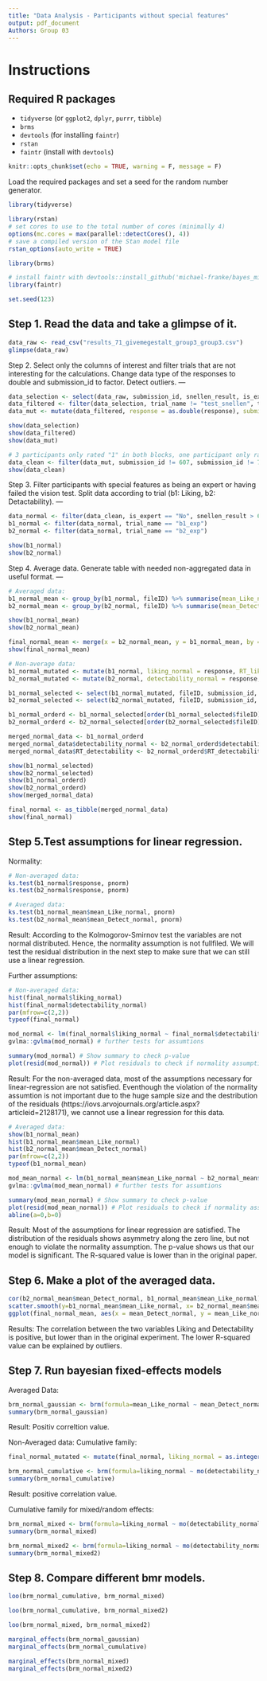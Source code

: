 ---
title: "Data Analysis - Participants without special features"
output: pdf_document
Authors: Group 03
---

# Instructions

## Required R packages
* `tidyverse` (or `ggplot2`, `dplyr`, `purrr`, `tibble`)
* `brms`
* `devtools` (for installing `faintr`)
* `rstan`
* `faintr` (install with `devtools`)

```{r setup, include=FALSE}
knitr::opts_chunk$set(echo = TRUE, warning = F, message = F)
```

Load the required packages and set a seed for the random number generator.
```{r}
library(tidyverse)

library(rstan)
# set cores to use to the total number of cores (minimally 4)
options(mc.cores = max(parallel::detectCores(), 4))
# save a compiled version of the Stan model file
rstan_options(auto_write = TRUE)

library(brms)

# install faintr with devtools::install_github('michael-franke/bayes_mixed_regression_tutorial/faintr', build_vignettes = TRUE))
library(faintr)

set.seed(123)

```

Step 1. Read the data and take a glimpse of it.
---

```{r}
data_raw <- read_csv("results_71_givemegestalt_group3_group3.csv")
glimpse(data_raw)
```


Step 2. Select only the columns of interest and filter trials that are not interesting for the calculations.
Change data type of the responses to double and submission_id to factor. Detect outliers.
---

```{r}
data_selection <- select(data_raw, submission_id, snellen_result, is_expert, age, gender, trial_name, trial_number, fileID, response, RT, timeSpent, comments)
data_filtered <- filter(data_selection, trial_name != "test_snellen", trial_name != "b0_expert")
data_mut <- mutate(data_filtered, response = as.double(response), submission_id = factor(submission_id))

show(data_selection)
show(data_filtered)
show(data_mut)

# 3 participants only rated "1" in both blocks, one participant only rated "7", one gave a invalid input for the Snellen test, we exclude them:
data_clean <- filter(data_mut, submission_id != 607, submission_id != 736, submission_id != 475, submission_id != 480, submission_id != 726)
show(data_clean)
```

Step 3. Filter participants with special features as being an expert or having failed the vision test.
Split data according to trial (b1: Liking, b2: Detactability).
---
```{r}
data_normal <- filter(data_clean, is_expert == "No", snellen_result > 6)
b1_normal <- filter(data_normal, trial_name == "b1_exp")
b2_normal <- filter(data_normal, trial_name == "b2_exp")

show(b1_normal)
show(b2_normal)
```

Step 4. Average data.
Generate table with needed non-aggregated data in useful format.
---
```{r}
# Averaged data:
b1_normal_mean <- group_by(b1_normal, fileID) %>% summarise(mean_Like_normal = mean(response))
b2_normal_mean <- group_by(b2_normal, fileID) %>% summarise(mean_Detect_normal = mean(response))

show(b1_normal_mean)
show(b2_normal_mean)

final_normal_mean <- merge(x = b2_normal_mean, y = b1_normal_mean, by = "fileID")
show(final_normal_mean)

# Non-average data:
b1_normal_mutated <- mutate(b1_normal, liking_normal = response, RT_liking = RT)
b2_normal_mutated <- mutate(b2_normal, detectability_normal = response, RT_detectability = RT)

b1_normal_selected <- select(b1_normal_mutated, fileID, submission_id, age, snellen_result, timeSpent, liking_normal, RT_liking)
b2_normal_selected <- select(b2_normal_mutated, fileID, submission_id, age, snellen_result, timeSpent, detectability_normal, RT_detectability)

b1_normal_orderd <- b1_normal_selected[order(b1_normal_selected$fileID),]
b2_normal_orderd <- b2_normal_selected[order(b2_normal_selected$fileID),]

merged_normal_data <- b1_normal_orderd
merged_normal_data$detectability_normal <- b2_normal_orderd$detectability_normal
merged_normal_data$RT_detectability <- b2_normal_orderd$RT_detectability

show(b1_normal_selected)
show(b2_normal_selected)
show(b1_normal_orderd)
show(b2_normal_orderd)
show(merged_normal_data)

final_normal <- as_tibble(merged_normal_data)
show(final_normal)

```

Step 5.Test assumptions for linear regression.
---
Normality:
```{r}
# Non-averaged data:
ks.test(b1_normal$response, pnorm)
ks.test(b2_normal$response, pnorm)

# Averaged data:
ks.test(b1_normal_mean$mean_Like_normal, pnorm)
ks.test(b2_normal_mean$mean_Detect_normal, pnorm)
```
Result: According to the Kolmogorov-Smirnov test the variables are not normal distributed. Hence, the normality assumption is not fullfiled. We will test the residual distribution in the next step to make sure that we can still use a linear regression.

Further assumptions:
```{r}
# Non-averaged data:
hist(final_normal$liking_normal)
hist(final_normal$detectability_normal)
par(mfrow=c(2,2))
typeof(final_normal)

mod_normal <- lm(final_normal$liking_normal ~ final_normal$detectability_normal, data=final_normal) #linear regression model
gvlma::gvlma(mod_normal) # further tests for assumtions

summary(mod_normal) # Show summary to check p-value
plot(resid(mod_normal)) # Plot residuals to check if normality assumption is necessary
```
Result: For the non-averaged data, most of the assumptions necessary for linear-regression are not satisfied. Eventhough the violation of the normality assumtion is not important due to the huge sample size and the destribution of the residuals (https://iovs.arvojournals.org/article.aspx?articleid=2128171), we cannot use a linear regression for this data. 

```{r}
# Averaged data:
show(b1_normal_mean)
hist(b1_normal_mean$mean_Like_normal)
hist(b2_normal_mean$mean_Detect_normal)
par(mfrow=c(2,2))
typeof(b1_normal_mean)

mod_mean_normal <- lm(b1_normal_mean$mean_Like_normal ~ b2_normal_mean$mean_Detect_normal, data=final_normal_mean) # linear regression model
gvlma::gvlma(mod_mean_normal) # further tests for assumtions

summary(mod_mean_normal) # Show summary to check p-value
plot(resid(mod_mean_normal)) # Plot residuals to check if normality assumption is necessary
abline(a=0,b=0)
```
Result: Most of the assumptions for linear regression are satisfied. The distribution of the residuals shows asymmetry along the zero line, but not enough to violate the normality assumption. The p-value shows us that our model is significant. The R-squared value is lower than in the original paper.

Step 6. Make a plot of the averaged data.
---
```{r}
cor(b2_normal_mean$mean_Detect_normal, b1_normal_mean$mean_Like_normal)
scatter.smooth(y=b1_normal_mean$mean_Like_normal, x= b2_normal_mean$mean_Detect_normal, xlab = "Means Detection Scores", ylab = "Means Liking Scores")
ggplot(final_normal_mean, aes(x = mean_Detect_normal, y = mean_Like_normal)) + geom_point() + geom_smooth(method = "lm")
```
Results: The correlation between the two variables Liking and Detectability is positive, but lower than in the original experiment.
The lower R-squared value can be explained by outliers.

Step 7. Run bayesian fixed-effects models
---
Averaged Data:
```{r}
brm_normal_gaussian <- brm(formula=mean_Like_normal ~ mean_Detect_normal, data=final_normal_mean, family = "gaussian")
summary(brm_normal_gaussian)
```
Result: Positiv correltion value.

Non-Averaged data:
Cumulative family:
```{r}
final_normal_mutated <- mutate(final_normal, liking_normal = as.integer(liking_normal), detectability_normal = as.integer(detectability_normal))

brm_normal_cumulative <- brm(formula=liking_normal ~ mo(detectability_normal), data=final_normal_mutated, family = "cumulative")
summary(brm_normal_cumulative)
```
Result: positive correlation value.

Cumulative family for mixed/random effects:
```{r}
brm_normal_mixed <- brm(formula=liking_normal ~ mo(detectability_normal) + (1|submission_id), data=final_normal_mutated, family = "cumulative")
summary(brm_normal_mixed)
```

```{r}
brm_normal_mixed2 <- brm(formula=liking_normal ~ mo(detectability_normal) + (1|submission_id) + (1|fileID), data=final_normal_mutated, family = "cumulative")
summary(brm_normal_mixed2)
```

Step 8. Compare different bmr models.
---
```{r}

loo(brm_normal_cumulative, brm_normal_mixed)

```

```{r}

loo(brm_normal_cumulative, brm_normal_mixed2)

```

```{r}

loo(brm_normal_mixed, brm_normal_mixed2)

```


```{r}
marginal_effects(brm_normal_gaussian)
marginal_effects(brm_normal_cumulative)

marginal_effects(brm_normal_mixed)
marginal_effects(brm_normal_mixed2)

```
